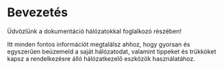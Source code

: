 # Bevezetés
 
Üdvözlünk a dokumentáció hálózatokkal foglalkozó részében!

Itt minden fontos információt megtalálsz ahhoz, hogy gyorsan és egyszerűen beüzemeld a saját hálózatodat, valamint tippeket és trükköket kapsz a rendelkezésre álló hálózatkezelő eszközök használatához.
